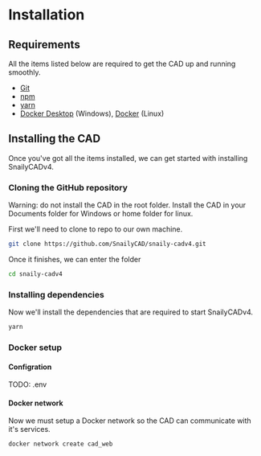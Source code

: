 # Installation

## Requirements

All the items listed below are required to get the CAD up and running smoothly.

- [Git](https://git-scm.com/downloads)
- [npm](https://npmjs.org)
- [yarn](https://yarnpkg.com)
- [Docker Desktop](https://docker.com/get-started) (Windows), [Docker](https://docker.com/get-started) (Linux)

## Installing the CAD

Once you've got all the items installed, we can get started with installing SnailyCADv4.

### Cloning the GitHub repository

<div
  style={{
    marginTop: "1em",
    background: "#C19C00",
    color: "#1a1a1a",
    padding: "0.5em 0.8em",
    borderRadius: "0.3em",
  }}
>
  <span style={{ fontWeight: "bold" }}>Warning:</span> do not install the CAD in the root folder.
  Install the CAD in your <span style={{ fontWeight: "bold" }}>Documents</span>
  folder for Windows or <span style={{ fontWeight: "bold" }}>home</span> folder for linux.
</div>

First we'll need to clone to repo to our own machine.

```bash
git clone https://github.com/SnailyCAD/snaily-cadv4.git
```

Once it finishes, we can enter the folder

```bash
cd snaily-cadv4
```

### Installing dependencies

Now we'll install the dependencies that are required to start SnailyCADv4.

```bash
yarn
```

### Docker setup

#### Configration

TODO: .env

#### Docker network

Now we must setup a Docker network so the CAD can communicate with it's services.

```
docker network create cad_web
```
